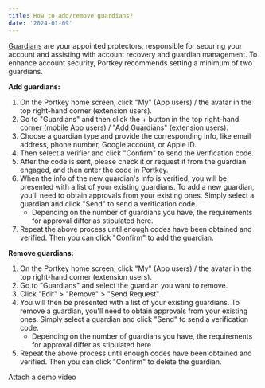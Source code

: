 ```yaml
---
title: How to add/remove guardians?
date: '2024-01-09'
---
```


<u>Guardians</u> are your appointed protectors, responsible for securing your account and assisting with account recovery and guardian management. To enhance account security, Portkey recommends setting a minimum of two guardians.


**Add guardians:**

1. On the Portkey home screen, click "My" (App users) / the avatar in the top right-hand corner (extension users).
2. Go to "Guardians" and then click the + button in the top right-hand corner (mobile App users) / "Add Guardians" (extension users).
3. Choose a guardian type and provide the corresponding info, like email address, phone number, Google account, or Apple ID.
4. Then select a verifier and click "Confirm" to send the verification code.
5. After the code is sent, please check it or request it from the guardian engaged, and then enter the code in Portkey.
6. When the info of the new guardian's info is verified, you will be presented with a list of your existing guardians. To add a new guardian, you'll need to obtain approvals from your existing ones. Simply select a guardian and click "Send" to send a verification code.
   * Depending on the number of guardians you have, the requirements for approval differ as stipulated here.
7. Repeat the above process until enough codes have been obtained and verified. Then you can click "Confirm" to add the guardian.

**Remove guardians:**

1. On the Portkey home screen, click "My" (App users) / the avatar in the top right-hand corner (extension users).
2. Go to "Guardians" and select the guardian you want to remove.
3. Click "Edit" > "Remove" > "Send Request".
4. You will then be presented with a list of your existing guardians. To remove a guardian, you'll need to obtain approvals from your existing ones. Simply select a guardian and click "Send" to send a verification code.
   * Depending on the number of guardians you have, the requirements for approval differ as stipulated here.
5. Repeat the above process until enough codes have been obtained and verified. Then you can click "Confirm" to delete the guardian.

Attach a demo video
